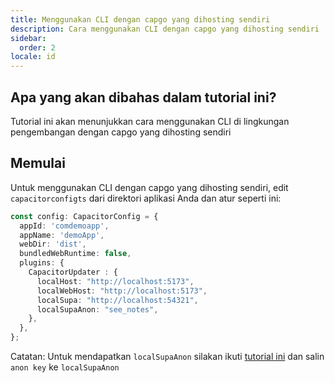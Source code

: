 ```yaml
---
title: Menggunakan CLI dengan capgo yang dihosting sendiri
description: Cara menggunakan CLI dengan capgo yang dihosting sendiri
sidebar:
  order: 2
locale: id
---
```


## Apa yang akan dibahas dalam tutorial ini?

Tutorial ini akan menunjukkan cara menggunakan CLI di lingkungan pengembangan dengan capgo yang dihosting sendiri

## Memulai

Untuk menggunakan CLI dengan capgo yang dihosting sendiri, edit `capacitorconfigts` dari direktori aplikasi Anda dan atur seperti ini:

```ts
const config: CapacitorConfig = {
  appId: 'comdemoapp',
  appName: 'demoApp',
  webDir: 'dist',
  bundledWebRuntime: false,
  plugins: {
    CapacitorUpdater : {
      localHost: "http://localhost:5173",
      localWebHost: "http://localhost:5173",
      localSupa: "http://localhost:54321",
      localSupaAnon: "see_notes",
    },
  },
};
```

Catatan: Untuk mendapatkan `localSupaAnon` silakan ikuti [tutorial ini](/docs/plugin/self-hosted/local-dev/getting-started/) dan salin `anon key` ke `localSupaAnon`